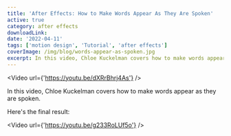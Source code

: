 ```yaml
---
title: 'After Effects: How to Make Words Appear As They Are Spoken'
active: true
category: after effects
downloadLink:
date: '2022-04-11'
tags: ['motion design', 'Tutorial', 'after effects']
coverImage: /img/blog/words-appear-as-spoken.jpg
excerpt: In this video, Chloe Kuckelman covers how to make words appear as they are spoken.
---
```

<Video url={'https://youtu.be/dXRrBhrj4As'} />

In this video, Chloe Kuckelman covers how to make words appear as they are spoken.

Here's the final result: 

<Video url={'https://youtu.be/g233RoLUf5o'} />